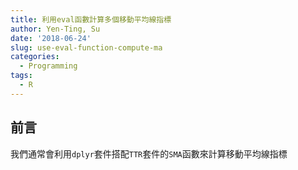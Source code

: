 ```yaml
---
title: 利用eval函數計算多個移動平均線指標
author: Yen-Ting, Su
date: '2018-06-24'
slug: use-eval-function-compute-ma
categories:
  - Programming
tags:
  - R
---
```


## 前言

我們通常會利用`dplyr`套件搭配`TTR`套件的`SMA`函數來計算移動平均線指標

<script src="https://gist.github.com/SuYenTing/401635f5198fc4542596dd11b65a5eb2.js"></script>